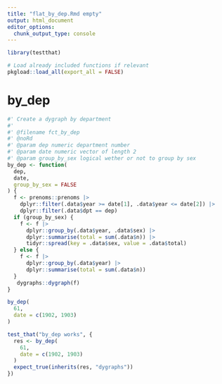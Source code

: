 ```yaml
---
title: "flat_by_dep.Rmd empty"
output: html_document
editor_options:
  chunk_output_type: console
---
```


```r
library(testthat)
```

```r
# Load already included functions if relevant
pkgload::load_all(export_all = FALSE)
```

# by_dep

```r
#' Create a dygraph by department
#'
#' @filename fct_by_dep
#' @noRd
#' @param dep numeric department number
#' @param date numeric vector of length 2
#' @param group_by_sex logical wether or not to group by sex
by_dep <- function(
  dep,
  date,
  group_by_sex = FALSE
) {
  f <- prenoms::prenoms |>
    dplyr::filter(.data$year >= date[1], .data$year <= date[2]) |>
    dplyr::filter(.data$dpt == dep)
  if (group_by_sex) {
    f <- f |>
      dplyr::group_by(.data$year, .data$sex) |>
      dplyr::summarise(total = sum(.data$n)) |>
      tidyr::spread(key = .data$sex, value = .data$total)
  } else {
    f <- f |>
      dplyr::group_by(.data$year) |>
      dplyr::summarise(total = sum(.data$n))
  }
   dygraphs::dygraph(f)
}
```

```r
by_dep(
  61,
  date = c(1902, 1903)
)
```

```r
test_that("by_dep works", {
  res <- by_dep(
    61,
    date = c(1902, 1903)
  )
  expect_true(inherits(res, "dygraphs"))
})
```

